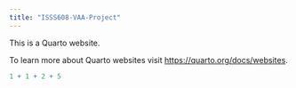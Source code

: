 ```yaml
---
title: "ISSS608-VAA-Project"
---
```


This is a Quarto website.

To learn more about Quarto websites visit <https://quarto.org/docs/websites>.

```r
1 + 1 + 2 + 5
```
